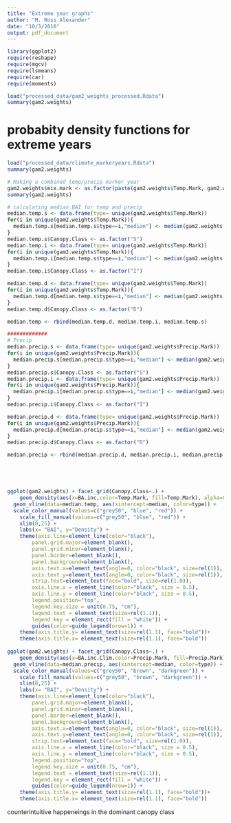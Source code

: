 ```yaml
---
title: "Extreme year graphs"
author: "M. Ross Alexander"
date: "10/3/2016"
output: pdf_document
---
```


```r
library(ggplot2)
require(reshape)
require(mgcv)
require(lsmeans)
require(car)
require(moments)

load("processed_data/gam2_weights_processed.Rdata")
summary(gam2.weights)
```

# probabity density functions for extreme years
```r
load("processed_data/climate_markeryears.Rdata")
summary(gam2.weights)

# Making a combined temp/precip marker year
gam2.weights$mix.mark <- as.factor(paste(gam2.weights$Temp.Mark, gam2.weights$Precip.Mark, sep="-"))
summary(gam2.weights)

# calculating median BAI for temp and precip
median.temp.s <- data.frame(type= unique(gam2.weights$Temp.Mark))
for(i in unique(gam2.weights$Temp.Mark)){
  median.temp.s[median.temp.s$type==i,"median"] <- median(gam2.weights[gam2.weights$Temp.Mark==i & gam2.weights$Canopy.Class=="S","BA.inc"])
}
median.temp.s$Canopy.Class <- as.factor("S")
median.temp.i <- data.frame(type= unique(gam2.weights$Temp.Mark))
for(i in unique(gam2.weights$Temp.Mark)){
  median.temp.i[median.temp.s$type==i,"median"] <- median(gam2.weights[gam2.weights$Temp.Mark==i & gam2.weights$Canopy.Class=="I","BA.inc"])
}
median.temp.i$Canopy.Class <- as.factor("I")

median.temp.d <- data.frame(type= unique(gam2.weights$Temp.Mark))
for(i in unique(gam2.weights$Temp.Mark)){
  median.temp.d[median.temp.s$type==i,"median"] <- median(gam2.weights[gam2.weights$Temp.Mark==i & gam2.weights$Canopy.Class=="D","BA.inc"])
}
median.temp.d$Canopy.Class <- as.factor("D")

median.temp <- rbind(median.temp.d, median.temp.i, median.temp.s)

#############
# Precip
median.precip.s <- data.frame(type= unique(gam2.weights$Precip.Mark))
for(i in unique(gam2.weights$Precip.Mark)){
  median.precip.s[median.precip.s$type==i,"median"] <- median(gam2.weights[gam2.weights$Precip.Mark==i & gam2.weights$Canopy.Class=="S","BA.inc"])
}
median.precip.s$Canopy.Class <- as.factor("S")
median.precip.i <- data.frame(type= unique(gam2.weights$Precip.Mark))
for(i in unique(gam2.weights$Precip.Mark)){
  median.precip.i[median.precip.s$type==i,"median"] <- median(gam2.weights[gam2.weights$Precip.Mark==i & gam2.weights$Canopy.Class=="I","BA.inc"])
}
median.precip.i$Canopy.Class <- as.factor("I")

median.precip.d <- data.frame(type= unique(gam2.weights$Precip.Mark))
for(i in unique(gam2.weights$Precip.Mark)){
  median.precip.d[median.precip.s$type==i,"median"] <- median(gam2.weights[gam2.weights$Precip.Mark==i & gam2.weights$Canopy.Class=="D","BA.inc"])
}
median.precip.d$Canopy.Class <- as.factor("D")

median.precip <- rbind(median.precip.d, median.precip.i, median.precip.s)





ggplot(gam2.weights) + facet_grid(Canopy.Class~.) +
	geom_density(aes(x=BA.inc,color=Temp.Mark, fill=Temp.Mark), alpha=0.1) +
  geom_vline(data=median.temp, aes(xintercept=median, color=type)) +
  scale_color_manual(values=c("grey50", "blue", "red")) +
	scale_fill_manual(values=c("grey50", "blue", "red")) +
	xlim(0,25) +
	labs(x= "BAI", y="Density") +
	theme(axis.line=element_line(color="black"), 
		panel.grid.major=element_blank(), 
		panel.grid.minor=element_blank(), 
		panel.border=element_blank(),  
		panel.background=element_blank(), 
		axis.text.x=element_text(angle=0, color="black", size=rel(1)), 
		axis.text.y=element_text(angle=0, color="black", size=rel(1)), 
		strip.text=element_text(face="bold", size=rel(1.0)),
		axis.line.x = element_line(color="black", size = 0.5),
        axis.line.y = element_line(color="black", size = 0.5),
        legend.position="top",
        legend.key.size = unit(0.75, "cm"),
        legend.text = element_text(size=rel(1.1)),
        legend.key = element_rect(fill = "white")) + 
        guides(color=guide_legend(nrow=1)) +
	theme(axis.title.y= element_text(size=rel(1.1), face="bold"))+
	theme(axis.title.x= element_text(size=rel(1.1), face="bold"))
	
ggplot(gam2.weights) + facet_grid(Canopy.Class~.) +
	geom_density(aes(x=BA.inc.Clim,color=Precip.Mark, fill=Precip.Mark), alpha=0.1) +
  geom_vline(data=median.precip, aes(xintercept=median, color=type)) +
  scale_color_manual(values=c("grey50", "brown", "darkgreen")) +
	scale_fill_manual(values=c("grey50", "brown", "darkgreen")) +
	xlim(0,25) +
	labs(x= "BAI", y="Density") +
	theme(axis.line=element_line(color="black"), 
		panel.grid.major=element_blank(), 
		panel.grid.minor=element_blank(), 
		panel.border=element_blank(),  
		panel.background=element_blank(), 
		axis.text.x=element_text(angle=0, color="black", size=rel(1)), 
		axis.text.y=element_text(angle=0, color="black", size=rel(1)), 
		strip.text=element_text(face="bold", size=rel(1.0)),
		axis.line.x = element_line(color="black", size = 0.5),
        axis.line.y = element_line(color="black", size = 0.5),
        legend.position="top",
        legend.key.size = unit(0.75, "cm"),
        legend.text = element_text(size=rel(1.1)),
        legend.key = element_rect(fill = "white")) + 
        guides(color=guide_legend(nrow=1)) +
	theme(axis.title.y= element_text(size=rel(1.1), face="bold"))+
	theme(axis.title.x= element_text(size=rel(1.1), face="bold"))


```
counterintuitive happeneings in the dominant canopy class
